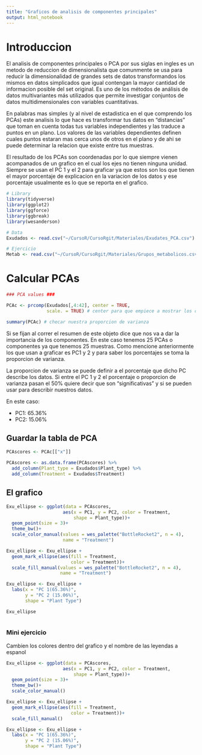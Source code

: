 ```yaml
---
title: "Graficos de analisis de componentes principales"
output: html_notebook
---
```


# Introduccion

El analisis de componentes principales o PCA por sus siglas en ingles es un metodo de reduccion de dimensionalista que comunmente se usa para reducir la dimensionalidad de grandes sets de datos transformandos los mismos en datos simplicados que igual contengan la mayor cantidad de informacion posible del set original. Es uno de los métodos de análisis de datos multivariantes más utilizados que permite investigar conjuntos de datos multidimensionales con variables cuantitativas.

En palabras mas simples (y al nivel de estadistica en el que comprendo los PCAs) este analisis lo que hace es transformar tus datos en "distancias" que toman en cuenta todas tus variables independientes y las traduce a puntos en un plano. Los valores de las variables dependientes definen cuales puntos estaran mas cerca unos de otros en el plano y de ahi se puede determinar la relacion que existe entre tus muestras. 

El resultado de los PCAs son coordenadas por lo que siempre vienen acompanados de un grafico en el cual los ejes no tienen ninguna unidad. Siempre se usan el PC 1 y el 2 para graficar ya que estos son los que tienen el mayor porcentaje de explicacion en la variacion de los datos y ese porcentaje usualmente es lo que se reporta en el grafico.


```r
# Library
library(tidyverse)
library(ggplot2)
library(ggforce)
library(ggbreak)
library(wesanderson)

# Data
Exudados <- read.csv("~/CursoR/CursoRgit/Materiales/Exudates_PCA.csv")

# Ejercicio
Metab <- read.csv("~/CursoR/CursoRgit/Materiales/Grupos_metabolicos.csv")
```

# Calcular PCAs

```r
### PCA values ###

PCAc <- prcomp(Exudados[,4:42], center = TRUE,
               scale. = TRUE) # center para que empiece a mostrar los datos del centro para afuera

summary(PCAc) # checar nuestra proporcion de varianza
```

Si se fijan al correr el resumen de este objeto dice que nos va a dar la importancia de los componentes. En este caso tenemos 25 PCAs o componentes ya que tenemos 25 muestras. Como mencione anteriormente los que usan a graficar es PC1 y 2 y para saber los porcentajes se toma la proporcion de varianza.

La proporcion de varianza se puede definir a el porcentaje que dicho PC describe los datos. Si entre el PC 1 y 2 el porcentaje o proporcion de varianza pasan el 50% quiere decir que son "significativas" y si se pueden usar para describir nuestros datos.

En este caso:

* PC1: 65.36%
* PC2: 15.06%

## Guardar la tabla de PCA

```r
PCAscores <- PCAc[["x"]]

PCAscores <- as.data.frame(PCAscores) %>%
  add_column(Plant_type = Exudados$Plant_type) %>%
  add_column(Treatment = Exudados$Treatment)
```

## El grafico

```r
Exu_ellipse <- ggplot(data = PCAscores,
                     aes(x = PC1, y = PC2, color = Treatment,
                         shape = Plant_type))+
  geom_point(size = 3)+
  theme_bw()+
  scale_color_manual(values = wes_palette("BottleRocket2", n = 4),
                     name = "Treatment")

Exu_ellipse <- Exu_ellipse +
  geom_mark_ellipse(aes(fill = Treatment,
                        color = Treatment))+
  scale_fill_manual(values = wes_palette("BottleRocket2", n = 4),
                    name = "Treatment")

Exu_ellipse <- Exu_ellipse +
  labs(x = "PC 1(65.36%)",
       y = "PC 2 (15.06%)",
       shape = "Plant Type")

Exu_ellipse
 
```

### Mini ejercicio

Cambien los colores dentro del grafico y el nombre de las leyendas a espanol

```r
Exu_ellipse <- ggplot(data = PCAscores,
                     aes(x = PC1, y = PC2, color = Treatment,
                         shape = Plant_type))+
  geom_point(size = 3)+
  theme_bw()+
  scale_color_manual()

Exu_ellipse <- Exu_ellipse +
  geom_mark_ellipse(aes(fill = Treatment,
                        color = Treatment))+
  scale_fill_manual()

Exu_ellipse <- Exu_ellipse +
  labs(x = "PC 1(65.36%)",
       y = "PC 2 (15.06%)",
       shape = "Plant Type")
```

